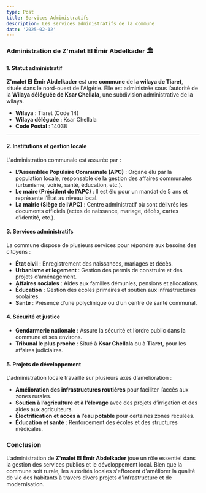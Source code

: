 ```yaml
---
type: Post
title: Services Administratifs
description: Les services administratifs de la commune
date: '2025-02-12'
---
```

### **Administration de Z'malet El Émir Abdelkader** 🏛️

#### **1. Statut administratif**

**Z'malet El Émir Abdelkader** est une **commune** de la **wilaya de Tiaret**, située dans le nord-ouest de l'Algérie. Elle est administrée sous l’autorité de la **Wilaya déléguée de Ksar Chellala**, une subdivision administrative de la wilaya.

*   **Wilaya** : Tiaret (Code 14)
*   **Wilaya déléguée** : Ksar Chellala
*   **Code Postal** : 14038

***

#### **2. Institutions et gestion locale**

L'administration communale est assurée par :

*   **L’Assemblée Populaire Communale (APC)** : Organe élu par la population locale, responsable de la gestion des affaires communales (urbanisme, voirie, santé, éducation, etc.).
*   **Le maire (Président de l’APC)** : Il est élu pour un mandat de 5 ans et représente l’État au niveau local.
*   **La mairie (Siège de l’APC)** : Centre administratif où sont délivrés les documents officiels (actes de naissance, mariage, décès, cartes d’identité, etc.).

#### **3. Services administratifs**

La commune dispose de plusieurs services pour répondre aux besoins des citoyens :

*   **État civil** : Enregistrement des naissances, mariages et décès.
*   **Urbanisme et logement** : Gestion des permis de construire et des projets d’aménagement.
*   **Affaires sociales** : Aides aux familles démunies, pensions et allocations.
*   **Éducation** : Gestion des écoles primaires et soutien aux infrastructures scolaires.
*   **Santé** : Présence d’une polyclinique ou d’un centre de santé communal.

#### **4. Sécurité et justice**

*   **Gendarmerie nationale** : Assure la sécurité et l’ordre public dans la commune et ses environs.
*   **Tribunal le plus proche** : Situé à **Ksar Chellala** ou à **Tiaret**, pour les affaires judiciaires.

#### **5. Projets de développement**

L'administration locale travaille sur plusieurs axes d’amélioration :

*   **Amélioration des infrastructures routières** pour faciliter l’accès aux zones rurales.
*   **Soutien à l’agriculture et à l’élevage** avec des projets d’irrigation et des aides aux agriculteurs.
*   **Électrification et accès à l’eau potable** pour certaines zones reculées.
*   **Éducation et santé** : Renforcement des écoles et des structures médicales.

### **Conclusion**

L’administration de **Z'malet El Émir Abdelkader** joue un rôle essentiel dans la gestion des services publics et le développement local. Bien que la commune soit rurale, les autorités locales s'efforcent d'améliorer la qualité de vie des habitants à travers divers projets d'infrastructure et de modernisation.

